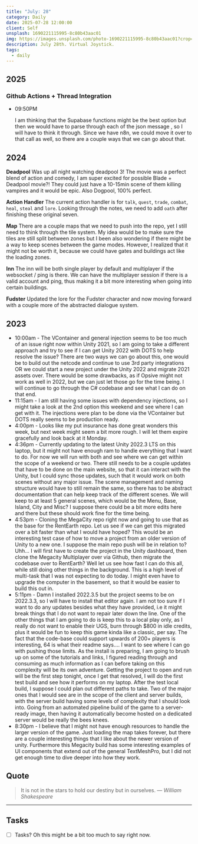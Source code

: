 ```yaml
---
title: "July: 28"
category: Daily
date: 2025-07-28 12:00:00
client: Self
unsplash: 1690221115995-8c80b43aac01
img: https://images.unsplash.com/photo-1690221115995-8c80b43aac01?crop=entropy&cs=srgb&fm=jpg&ixid=MnwzNjM5Nzd8MHwxfHJhbmRvbXx8fHx8fHx8fDE2ODE3NDg2ODY&ixlib=rb-4.0.3&q=85
description: July 28th. Virtual Joystick.
tags:
  - daily
---
```


## 2025

### Github Actions + Thread Integration

-   09:50PM

    I am thinking that the Supabase functions might be the best option but then we would have to parse through each of the json message , so I will have to think it through.
    Since we have n8n, we could move it over to that call as well, so there are a couple ways that we can go about that.
    

## 2024

**Deadpool**
Was up all night watching deadpool 3!
The movie was a perfect blend of action and comedy, I am super excited for possible Blade + Deadpool movie?!
They could just have a 10-15min scene of them killing vampires and it would be epic.
Also Dogpool, 100% perfect.

**Action Handler**
The current action handler is for `talk`, `quest`, `trade`, `combat`, `heal`, `steal` and `lore`.
Looking through the notes, we need to add `oath` after finishing these original seven.

**Map**
There are a couple maps that we need to push into the repo, yet I still need to think through the tile system.
My idea would be to make sure the tiles are still split between zones but I been also wondering if there might be a way to keep scenes between the game modes.
However, I realized that it might not be worth it, because we could have gates and buildings act like the loading zones.

**Inn**
The inn will be both single player by default and multiplayer if the websocket / ping is there.
We can have the multiplayer session if there is a valid account and ping, thus making it a bit more interesting when going into certain buildings.


**Fudster**
Updated the lore for the Fudster character and now moving forward with a couple more of the abstracted dialogue system.


<Adsense />

## 2023

- 10:00am - The VContainer and general injection seems to be too much of an issue right now within Unity 2021, so I am going to take a different approach and try to see if I can get Unity 2022 with DOTS to help resolve the issue? There are two ways we can go about this, one would be to build out the netcode and continue to use 3rd party integrations OR we could start a new project under the Unity 2022 and migrate 2021 assets over. There would be some drawbacks, as if Opsive might not work as well in 2022, but we can just let those go for the time being. I will continue to go through the C# codebase and see what I can do on that end.
- 11:15am - I am still having some issues with dependency injections, so I might take a look at the 2nd option this weekend and see where I can get with it.  The injections were plan to be done via the VContainer but DOTS really seems to be production ready.
- 4:00pm - Looks like my put insurance has done great wonders this week, but next week might seem a bit more rough. I will let them expire gracefully and look back at it Monday.
- 4:36pm - Currently updating to the latest Unity 2022.3 LTS on this laptop, but it might not have enough ram to handle everything that I want to do. For now we will run with both and see where we can get within the scope of a weekend or two. There still needs to be a couple updates that have to be done on the main website, so that it can interact with the Unity, but I could sync those updates, such that it would work on both scenes without any major issue. The scene management and naming structure would have to still remain the same, so there has to be abstract documentation that can help keep track of the different scenes. We will keep to at least 5 general scenes, which would be the Menu, Base, Island, City and Misc? I suppose there could be a bit more edits here and there but these should work fine for the time being. 
- 4:53pm - Cloning the MegaCity repo right now and going to use that as the base for the RentEarth repo. Let us see if we can get this migrated over a bit faster than what I would have hoped? This would be an interesting test case of how to move a project from an older version of Unity to a new one. I suppose the main repo push will be in relation to? Uhh... I will first have to create the project in the Unity dashboard, then clone the Megacity Multiplayer over via Github, then migrate the codebase over to RentEarth? Well let us see how fast I can do this all, while still doing other things in the background. This is a high level of multi-task that I was not expecting to do today. I might even have to upgrade the computer in the basement, so that it would be easier to build this out in. 
- 5:11pm - Damn I installed 2022.3.5 but the project seems to be on 2022.3.3, so I will have to install that editor again. I am not too sure if I want to do any updates besides what they have provided, i.e it might break things that I do not want to repair later down the line. One of the other things that I am going to do is keep this to a local play only, as I really do not want to enable their UGS, burn through $800 in idle credits, plus it would be fun to keep this game kinda like a classic, per say. The fact that the code-base could support upwards of 200+ players is interesting, 64 is what their readme says.... I want to see where I can go with pushing those limits. As the install is preparing, I am going to brush up on some of the tutorials and links, I figured reading through and consuming as much information as I can before taking on this complexity will be its own adventure. Getting the project to open and run will be the first step tonight, once I get that resolved, I will do the first test build and see how it performs on my laptop. After the test local build, I suppose I could plan out different paths to take. Two of the major ones that I would see are in the scope of the client and server builds, with the server build having some levels of complexity that I should look into. Going from an automated pipeline build of the game to a server-ready image, then having it automatically become hosted on a dedicated server would be really the bees knees.
- 8:30pm - I believe that I might not have enough resources to handle the larger version of the game. Just loading the map takes forever, but there are a couple interesting things that I like about the newer version of unity. Furthermore this Megacity build has some interesting examples of UI components that extend out of the general TextMeshPro, but I did not get enough time to dive deeper into how they work. 

## Quote

> It is not in the stars to hold our destiny but in ourselves.
> — <cite>William Shakespeare</cite>

---

## Tasks

- [ ] Tasks? Oh this might be a bit too much to say right now.